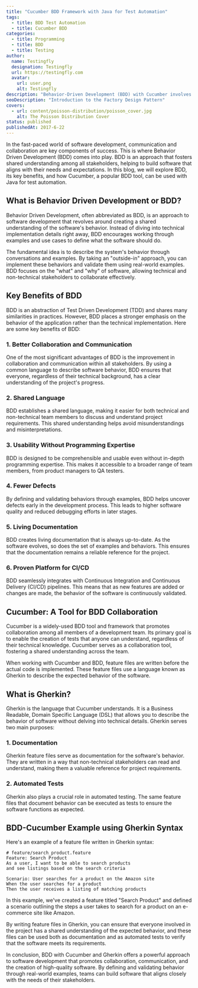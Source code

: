 ```yaml
---
title: "Cucumber BDD Framework with Java for Test Automation"
tags:
  - title: BDD Test Automation
  - title: Cucumber BDD
categories:
  - title: Programming
  - title: BDD
  - title: Testing
author:
  name: Testingfly
  designation: Testingfly
  url: https://testingfly.com
  avatar:
    url: user.png
    alt: Testingfly
description: "Behavior-Driven Development (BDD) with Cucumber involves using natural language specifications to guide software testing and development for improved collaboration and clarity."
seoDescription: "Introduction to the Factory Design Pattern"
covers:
  - url: content/poisson-distribution/poisson_cover.jpg
    alt: The Poisson Distribution Cover
status: published
publishedAt: 2017-6-22
---
```


In the fast-paced world of software development, communication and collaboration are key components of success. This is where Behavior Driven Development (BDD) comes into play. BDD is an approach that fosters shared understanding among all stakeholders, helping to build software that aligns with their needs and expectations. In this blog, we will explore BDD, its key benefits, and how Cucumber, a popular BDD tool, can be used with Java for test automation.

## What is Behavior Driven Development or BDD?

Behavior Driven Development, often abbreviated as BDD, is an approach to software development that revolves around creating a shared understanding of the software's behavior. Instead of diving into technical implementation details right away, BDD encourages working through examples and use cases to define what the software should do.

The fundamental idea is to describe the system's behavior through conversations and examples. By taking an "outside-in" approach, you can implement these behaviors and validate them using real-world examples. BDD focuses on the "what" and "why" of software, allowing technical and non-technical stakeholders to collaborate effectively.

## Key Benefits of BDD

BDD is an abstraction of Test Driven Development (TDD) and shares many similarities in practices. However, BDD places a stronger emphasis on the behavior of the application rather than the technical implementation. Here are some key benefits of BDD:

### 1. Better Collaboration and Communication

One of the most significant advantages of BDD is the improvement in collaboration and communication within all stakeholders. By using a common language to describe software behavior, BDD ensures that everyone, regardless of their technical background, has a clear understanding of the project's progress.

### 2. Shared Language

BDD establishes a shared language, making it easier for both technical and non-technical team members to discuss and understand project requirements. This shared understanding helps avoid misunderstandings and misinterpretations.

### 3. Usability Without Programming Expertise

BDD is designed to be comprehensible and usable even without in-depth programming expertise. This makes it accessible to a broader range of team members, from product managers to QA testers.

### 4. Fewer Defects

By defining and validating behaviors through examples, BDD helps uncover defects early in the development process. This leads to higher software quality and reduced debugging efforts in later stages.

### 5. Living Documentation

BDD creates living documentation that is always up-to-date. As the software evolves, so does the set of examples and behaviors. This ensures that the documentation remains a reliable reference for the project.

### 6. Proven Platform for CI/CD

BDD seamlessly integrates with Continuous Integration and Continuous Delivery (CI/CD) pipelines. This means that as new features are added or changes are made, the behavior of the software is continuously validated.

## Cucumber: A Tool for BDD Collaboration

Cucumber is a widely-used BDD tool and framework that promotes collaboration among all members of a development team. Its primary goal is to enable the creation of tests that anyone can understand, regardless of their technical knowledge. Cucumber serves as a collaboration tool, fostering a shared understanding across the team.

When working with Cucumber and BDD, feature files are written before the actual code is implemented. These feature files use a language known as Gherkin to describe the expected behavior of the software.

## What is Gherkin?

Gherkin is the language that Cucumber understands. It is a Business Readable, Domain Specific Language (DSL) that allows you to describe the behavior of software without delving into technical details. Gherkin serves two main purposes:

### 1. Documentation

Gherkin feature files serve as documentation for the software's behavior. They are written in a way that non-technical stakeholders can read and understand, making them a valuable reference for project requirements.

### 2. Automated Tests

Gherkin also plays a crucial role in automated testing. The same feature files that document behavior can be executed as tests to ensure the software functions as expected.

## BDD-Cucumber Example using Gherkin Syntax

Here's an example of a feature file written in Gherkin syntax:

```gherkin
# feature/search_product.feature
Feature: Search Product
As a user, I want to be able to search products
and see listings based on the search criteria

Scenario: User searches for a product on the Amazon site
When the user searches for a product
Then the user receives a listing of matching products
```

In this example, we've created a feature titled "Search Product" and defined a scenario outlining the steps a user takes to search for a product on an e-commerce site like Amazon.

By writing feature files in Gherkin, you can ensure that everyone involved in the project has a shared understanding of the expected behavior, and these files can be used both as documentation and as automated tests to verify that the software meets its requirements.

In conclusion, BDD with Cucumber and Gherkin offers a powerful approach to software development that promotes collaboration, communication, and the creation of high-quality software. By defining and validating behavior through real-world examples, teams can build software that aligns closely with the needs of their stakeholders.